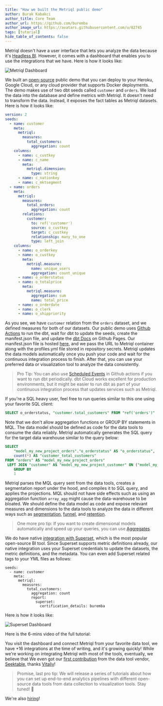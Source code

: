 ```yaml
---
title: "How we built the Metriql public demo"
author: Burak Kabakci
author_title: Core Team
author_url: https://github.com/buremba
author_image_url: https://avatars.githubusercontent.com/u/82745
tags: [tutorial]
hide_table_of_contents: false
---
```


Metriql doesn't have a user interface that lets you analyze the data because it's [Headless BI](https://metriql.com/introduction/intro). However, it comes with a dashboard that enables you to use the integrations that we have. Here is how it looks like:

<img src="/img/blog/metriql-demo/dashboard1.png" alt="Metriql Dashboard"/>

<!--truncate-->

We built an [open-source](https://github.com/metriql/metriql-public-demo) public demo that you can deploy to your Heroku, Google Cloud, or any cloud provider that supports Docker deployments. The demo makes use of two dbt seeds called `customer` and `orders`. We load the data into the database and define metrics with Metriql. It doesn't need to transform the data. Instead, it exposes the fact tables as Metriql datasets. Here is how it looks like:

```yml
version: 2
seeds:
  - name: customer
    meta: 
      metriql:
        measures:
          total_customers:
            aggregation: count
    columns:
      - name: c_custkey
      - name: c_name
        meta:
          metriql.dimension:
            type: string
      - name: c_nationkey
      - name: c_mktsegment
  - name: orders
    meta:
      metriql:
        measures:
          total_orders:
            aggregation: count
        relations:
          customer:
            to: ref('customer')
            source: o_custkey
            target: c_custkey
            relationship: many_to_one
            type: left_join
    columns:
      - name: o_orderkey
      - name: o_custkey
        meta:
          metriql.measure:
            name: unique_users
            aggregation: count_unique
      - name: o_orderstatus
      - name: o_totalprice
        meta:
          metriql.measure:
            aggregation: sum
            name: total_price
      - name: o_orderdate
      - name: o_clerk
      - name: o_shippriority
```

As you see, we have `customer` relation from the `orders` dataset, and we defined measures for both of our datasets. Our public demo uses [Github Actions](https://github.com/metriql/metriql-public-demo/actions) to run the dbt, wait for dbt to update the seeds, create the manifest.json file, and update the [dbt Docs](https://metriql.github.io/metriql-public-demo) on Github Pages. Our manifest.json file is hosted [here](https://metriql.github.io/metriql-public-demo/manifest.json), and we pass the URL to Metriql container along with the profiles.yml file stored in repository secrets. Metriql updates the data models automatically once you push your code and wait for the continuous integration process to finish. After that, you can use your preferred data or visualization tool to analyze the data consistently.

> Pro Tip: You can also use [Scheduled Events](https://docs.github.com/en/actions/learn-github-actions/events-that-trigger-workflows#scheduled-events) in Github actions if you want to run dbt periodically. dbt Cloud works excellent for production environments, but it might be easier to run dbt as part of your continuous integration process that updates services such as Metriql.

If you're a SQL heavy user, feel free to run queries similar to this one using your favorite SQL client:

```sql
SELECT o_orderstatus, "customer.total_customers" FROM "ref('orders')"
```

Note that we don't allow aggregation functions or GROUP BY statements in MQL. The data model should be defined as code for the data tools to consume the data reliably. Metriql automatically generates the SQL query for the target data warehouse similar to the query below:

```sql
SELECT 
    "model_my_new_project_orders"."o_orderstatus" AS "o_orderstatus",
    count(*) AS "customer_total_customers"
FROM "orders" AS "model_my_new_project_orders"
 LEFT JOIN "customer" AS "model_my_new_project_customer" ON ("model_my_new_project_orders"."o_custkey" = "model_my_new_project_customer"."c_custkey") 
    GROUP BY
    1 
```

Metriql parses the MQL query sent from the data tools, creates a segmentation report under the hood, and compiles it to SQL query, and applies the projections. MQL should not have side effects such as using an aggregation function `array_agg` might cause the data-warehouse to be bloated. We should define the data model as code and expose relevant measures and dimensions to the data tools to analyze the data in different ways such as [segmentation](https://metriql.com/query/segmentation), [funnel](https://metriql.com/query/funnel), and [retention](https://metriql.com/query/retention).

> One more pro tip: If you want to create dimensional models automatically and speed up your queries, you can use [Aggregates](https://metriql.com/introduction/aggregates).

We do have native [integration with Superset](https://metriql.com/integrations/bi-tools/superset), which is the most popular open-source BI tool. Since Superset supports metric definitions already, our native integration uses your Superset credentials to update the datasets, the metric definitions, and the metadata. You can even add Superset related tags to your YML files as follows:


```
seeds:
  - name: customer
    meta: 
      metriql:
        measures:
          total_customers:
            aggregation: count
            report:
              superset:
                certification_details: buremba
```

Here is how it looks like:

<img src="/img/integrations/superset-chart.png" alt="Superset Dashboard"/>

Here is the 6-mins video of the full tutorial:

<YoutubeVideo id="Gz_6EOSDDSs" />

You visit the dashboard and connect Metriql from your favorite data tool, we have +16 integrations at the time of writing, and it's growing quickly! While we're working on integrating Metriql with most of the tools, eventually, we believe that  We even got our [first contribution](https://github.com/metriql/metriql.com/pull/17) from the data tool vendor, [Seektable](https://seektable.com), thanks [Vitaliy](https://metriql.slack.com/archives/C022QDKR95G/p1632472978012200)!

> Promise, last pro tip: We will release a series of tutorials about how you can set up end-to-end analytics pipelines with different open-source data tools from data collection to visualization tools. Stay tuned! 🤞

We're also [hiring](https://metriql.com/careers)!
